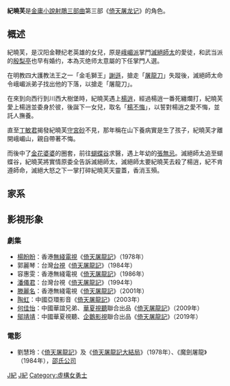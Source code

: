 {{金庸人物
|称呼=紀姑娘／紀女俠／紀師姐／曉芙姑娘
|姓名=紀曉芙
|法號=
|小说=[[倚天屠龍記|倚天屠龍記]]
|门派=[[峨嵋派|峨嵋派]]
|头衔=
|师父=[[滅絕師太|滅絕師太]]
|徒弟=
|血缘=[[楊逍|楊逍]]（夫）<br />[[楊不悔|楊不悔]]（女）<br />[[殷梨亭|殷梨亭]]（婿）
|内功=[[峨嵋九陽功|峨嵋九陽功]]
|轻功=
|武功=[[峨嵋劍法|峨嵋劍法]]
|兵器=[[劍|劍]]
}}
'''紀曉芙'''是[[金庸小說|金庸小說]][[射鵰三部曲|射鵰三部曲]]第三部《[[倚天屠龙记|倚天屠龙记]]》的角色。

== 概述 ==
紀曉芙，是汉阳金鞭纪老英雄的女兒，原是[[峨嵋派|峨嵋派]]掌門[[滅絕師太|滅絕師太]]的愛徒，和武当派的[[殷梨亭|殷梨亭]]也早有婚约，本為灭绝师太意屬的下任掌門人選。

在明教四大護教法王之一「金毛獅王」[[謝遜|謝遜]]，搶走「[[屠龍刀|屠龍刀]]」失蹤後，滅絕師太命令峨嵋派弟子找出他的下落，以搶走「屠龍刀」。

在來到向西行到川西大樹堡時，紀曉芙遇上[[楊逍|楊逍]]，經過楊逍一番死纏爛打，紀曉芙愛上楊逍並委身於彼，後誕下一女兒，取名「[[楊不悔|楊不悔]]」，以誓對楊逍之愛不悔，並託人撫養。

直至[[丁敏君|丁敏君]]揭發紀曉芙[[守宮砂|守宮砂]]不見，那年稱在山下養病實是生了孩子，紀曉芙才離開峨嵋山，親自帶著不悔。

而後中了[[金花婆婆|金花婆婆]]的圈套，前往[[蝴蝶谷|蝴蝶谷]]求醫，遇上年幼的[[張無忌|張無忌]]。滅絕師太追至蝴蝶谷，紀曉芙將實情原委全告訴滅絕師太，滅絕師太要紀曉芙去殺了楊逍，紀不肯遵師命，滅絕大怒之下一掌打碎紀曉芙天靈蓋，香消玉殞。

==家系==
{{楊逍家族}}

==影視形象==

=== 劇集 ===
*[[楊盼盼|楊盼盼]]：香港[[無綫電視|無綫電視]]《[[倚天屠龍記_(1978年電視劇)|倚天屠龍記]]》（1978年） 
*郭麗琴：台灣[[台視|台視]]《[[倚天屠龍記_(1984年電視劇)|倚天屠龍記]]》（1984年） 
*容惠雯：香港無綫電視《[[倚天屠龍記_(1986年電視劇)|倚天屠龍記]]》（1986年） 
*[[潘儀君|潘儀君]]：台灣台視《[[倚天屠龍記_(1994年電視劇)|倚天屠龍記]]》（1994年） 
*[[滕麗名|滕麗名]]：香港無綫電視《[[倚天屠龍記_(2001年電視劇)|倚天屠龍記]]》（2001年） 
*[[陶虹|陶虹]]：中國亞環影音《[[倚天屠龍記_(2003年電視劇)|倚天屠龍記]]》（2003年） 
*[[何佳怡|何佳怡]]：中國華誼兄弟、[[华夏视听环球传媒|華夏視聽]]聯合出品《[[倚天屠龍記_(2009年電視劇)|倚天屠龍記]]》（2009年） 
*[[邬靖靖|鄔靖靖]]：中國華夏視聽、[[企鵝影視|企鵝影視]]聯合出品《[[倚天屠龍記_(2019年電視劇)|倚天屠龍記]]》（2019年）

=== 電影 ===
*劉慧玲：《[[倚天屠龍記|倚天屠龍記]]》及《[[倚天屠龍記大結局|倚天屠龍記大結局]]》（1978年）、《魔劍屠龍》（1984年），[[邵氏公司|邵氏公司]]

{{金庸小作品}}
{{fict-char-stub}}

[[Category:金庸筆下虛構角色|J紀]]
[[Category:倚天屠龍記角色|J紀]]
[[Category:虛構女勇士|Category:虛構女勇士]]